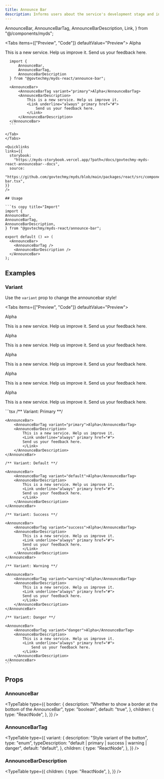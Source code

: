 ```yaml
---
title: Announce Bar
description: Informs users about the service's development stage and includes a link for submitting feedback. The phase banner is typically placed below the navigation menu to display the current status of the service, such as Alpha, Beta, or Maintenance.
---
```


  AnnounceBar,
  AnnounceBarTag,
  AnnounceBarDescription,
  Link,
} from "@/components/myds";

<Tabs items={["Preview", "Code"]} defaultValue="Preview">
  <Tab value="Preview" className="not-prose">
     <AnnounceBar>
        <AnnounceBarTag variant="primary">Alpha</AnnounceBarTag>
        <AnnounceBarDescription>
          <p>
            <span>This is a new service. Help us improve it. </span>
            <Link underline="always" primary href="#">
              <span className="text-inherit">Send us your feedback here.</span>
            </Link>
          </p>
        </AnnounceBarDescription>
      </AnnounceBar>
  </Tab>
  <Tab value="Code">
  ```tsx copy
    import { 
        AnnounceBar, 
        AnnounceBarTag, 
        AnnounceBarDescription 
    } from "@govtechmy/myds-react/announce-bar";

    <AnnounceBar>
        <AnnounceBarTag variant="primary">Alpha</AnnounceBarTag>
        <AnnounceBarDescription>
            This is a new service. Help us improve it.
            <Link underline="always" primary href="#">
                Send us your feedback here.
            </Link>
        </AnnounceBarDescription>
    </AnnounceBar>
    ```

  </Tab>
</Tabs>

<Quicklinks
  links={{
    storybook:
      "https://myds-storybook.vercel.app/?path=/docs/govtechmy-myds-react-announcebar--docs",
    source:
      "https://github.com/govtechmy/myds/blob/main/packages/react/src/components/announce-bar.tsx",
  }}
/>

## Usage

```ts copy title="Import"
import {
  AnnounceBar,
  AnnounceBarTag,
  AnnounceBarDescription,
} from "@govtechmy/myds-react/announce-bar";
```

```tsx copy title="Anatomy"
export default () => (
  <AnnounceBar>
    <AnnounceBarTag />
    <AnnounceBarDescription />
  </AnnounceBar>
);
```

## Examples

### Variant

Use the `variant` prop to change the announcebar style!

<Tabs items={["Preview", "Code"]} defaultValue="Preview">
  <Tab value="Preview">
  <div className="space-y-2 not-prose">
    <AnnounceBar>
        <AnnounceBarTag variant="primary">Alpha</AnnounceBarTag>
        <AnnounceBarDescription>
            <p>
            <span>This is a new service. Help us improve it. </span>
            <Link underline="always" primary href="#">
                <span className="text-inherit">Send us your feedback here.</span>
            </Link>
            </p>
        </AnnounceBarDescription>
    </AnnounceBar>
    <AnnounceBar>
        <AnnounceBarTag variant="default">Alpha</AnnounceBarTag>
        <AnnounceBarDescription>
            <p>
            <span>This is a new service. Help us improve it. </span>
            <Link underline="always" primary href="#">
                <span className="text-inherit">Send us your feedback here.</span>
            </Link>
            </p>
        </AnnounceBarDescription>
    </AnnounceBar>
    <AnnounceBar>
        <AnnounceBarTag variant="success">Alpha</AnnounceBarTag>
        <AnnounceBarDescription>
            <p>
            <span>This is a new service. Help us improve it. </span>
            <Link underline="always" primary href="#">
                <span className="text-inherit">Send us your feedback here.</span>
            </Link>
            </p>
        </AnnounceBarDescription>
    </AnnounceBar>
    <AnnounceBar>
        <AnnounceBarTag variant="warning">Alpha</AnnounceBarTag>
        <AnnounceBarDescription>
            <p>
            <span>This is a new service. Help us improve it. </span>
            <Link underline="always" primary href="#">
                <span className="text-inherit">Send us your feedback here.</span>
            </Link>
            </p>
        </AnnounceBarDescription>
    </AnnounceBar>
    <AnnounceBar>
        <AnnounceBarTag variant="danger">Alpha</AnnounceBarTag>
        <AnnounceBarDescription>
            <p>
            <span>This is a new service. Help us improve it. </span>
            <Link underline="always" primary href="#">
                <span className="text-inherit">Send us your feedback here.</span>
            </Link>
            </p>
        </AnnounceBarDescription>
    </AnnounceBar>
  </div>
  </Tab>
  <Tab value="Code">
  ```tsx
    /** Variant: Primary **/

    <AnnounceBar>
        <AnnounceBarTag variant="primary">Alpha</AnnounceBarTag>
        <AnnounceBarDescription>
            This is a new service. Help us improve it.
            <Link underline="always" primary href="#">
            Send us your feedback here.
            </Link>
        </AnnounceBarDescription>
    </AnnounceBar>

    /** Variant: Default **/

    <AnnounceBar>
        <AnnounceBarTag variant="default">Alpha</AnnounceBarTag>
        <AnnounceBarDescription>
            This is a new service. Help us improve it.
            <Link underline="always" primary href="#">
            Send us your feedback here.
            </Link>
        </AnnounceBarDescription>
    </AnnounceBar>

    /** Variant: Success **/

    <AnnounceBar>
        <AnnounceBarTag variant="success">Alpha</AnnounceBarTag>
        <AnnounceBarDescription>
            This is a new service. Help us improve it.
            <Link underline="always" primary href="#">
            Send us your feedback here.
            </Link>
        </AnnounceBarDescription>
    </AnnounceBar>

    /** Variant: Warning **/

    <AnnounceBar>
        <AnnounceBarTag variant="warning">Alpha</AnnounceBarTag>
        <AnnounceBarDescription>
            This is a new service. Help us improve it.
            <Link underline="always" primary href="#">
            Send us your feedback here.
            </Link>
        </AnnounceBarDescription>
    </AnnounceBar>

    /** Variant: Danger **/

    <AnnounceBar>
        <AnnounceBarTag variant="danger">Alpha</AnnounceBarTag>
        <AnnounceBarDescription>
            This is a new service. Help us improve it.
            <Link underline="always" primary href="#">
                Send us your feedback here.
            </Link>
        </AnnounceBarDescription>
    </AnnounceBar>
    ```

  </Tab>
</Tabs>

## Props

### AnnounceBar

<TypeTable
  type={{
    border: {
      description: "Whether to show a border at the bottom of the AnnounceBar",
      type: "boolean",
      default: "true",
    },
    children: {
      type: "ReactNode",
    },
  }}
/>

### AnnounceBarTag

<TypeTable
  type={{
    variant: {
      description: "Style variant of the button",
      type: "enum",
      typeDescription: "default | primary | success | warning | danger",
      default: "default",
    },
    children: {
      type: "ReactNode",
    },
  }}
/>

### AnnounceBarDescription

<TypeTable
  type={{
    children: {
      type: "ReactNode",
    },
  }}
/>
